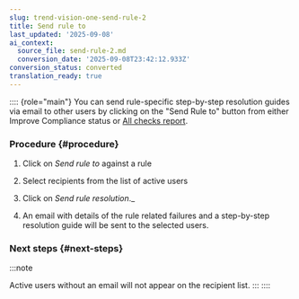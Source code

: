 ```yaml
---
slug: trend-vision-one-send-rule-2
title: Send rule to
last_updated: '2025-09-08'
ai_context:
  source_file: send-rule-2.md
  conversion_date: '2025-09-08T23:42:12.933Z'
conversion_status: converted
translation_ready: true
---
```


:::: {role="main"}
You can send rule-specific step-by-step resolution guides via email to other users by clicking on the "Send Rule to" button from either Improve Compliance status or [All checks report](all-checks-report.mdx).

### Procedure {#procedure}

1.  Click on *Send rule to* against a rule

2.  Select recipients from the list of active users

3.  Click on *Send rule resolution*.\_

4.  An email with details of the rule related failures and a step-by-step resolution guide will be sent to the selected users.

### Next steps {#next-steps}

:::note

Active users without an email will not appear on the recipient list.
:::
::::
